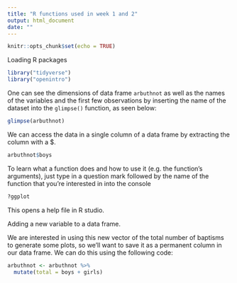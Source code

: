 ```yaml
---
title: "R functions used in week 1 and 2"
output: html_document
date: ""
---
```


```r
knitr::opts_chunk$set(echo = TRUE)
```

Loading R packages

```r
library("tidyverse")
library("openintro")
```

One can see the dimensions of data frame `arbuthnot` as well as the names of the variables and the first few observations by inserting the name of the dataset into the `glimpse()` function, as seen below:

```r
glimpse(arbuthnot)
```

We can access the data in a single column of a data frame by extracting the column with a \$.

```r
arbuthnot$boys
```

To learn what a function does and how to use it (e.g. the function’s arguments), just type in a question mark followed by the name of the function that you’re interested in into the console

```r
?ggplot
```

This opens a help file in R studio.

Adding a new variable to a data frame.

We are interested in using this new vector of the total number of baptisms to generate some plots, so we’ll want to save it as a permanent column in our data frame. We can do this using the following code:

```r
arbuthnot <- arbuthnot %>%
  mutate(total = boys + girls)
```

```r

```
